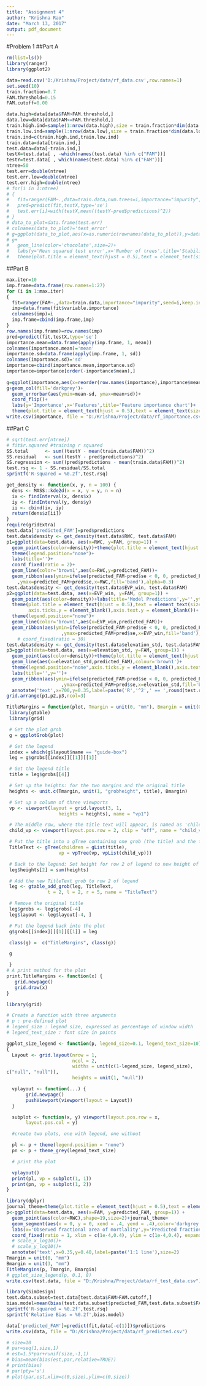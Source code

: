 ```yaml
---
title: "Assignment 4"
author: "Krishna Rao"
date: "March 13, 2017"
output: pdf_document
---
```


#Problem 1
##Part A
```r
rm(list=ls())
library(ranger)
library(ggplot2)
```



```r
data=read.csv('D:/Krishna/Project/data/rf_data.csv',row.names=1)
set.seed(10)
train.fraction=0.7
FAM.threshold=0.15
FAM.cutoff=0.00
```
```r
data.high=data[data$FAM>FAM.threshold,]
data.low=data[data$FAM<=FAM.threshold,]
train.high.ind=sample(1:nrow(data.high),size = train.fraction*dim(data.high)[1])
train.low.ind=sample(1:nrow(data.low),size = train.fraction*dim(data.low)[1])
train.ind=c(train.high.ind,train.low.ind)
train.data=data[train.ind,]
test.data=data[-train.ind,]
testX=test.data[ , -which(names(test.data) %in% c("FAM"))]
testY=test.data[ , which(names(test.data) %in% c("FAM"))]
ntree=50
test.err=double(ntree)
test.err.low=double(ntree)
test.err.high=double(ntree)
# for(i in 1:ntree)
# {
#   fit=ranger(FAM~.,data=train.data,num.trees=i,importance="impurity",seed=11,keep.inbag=TRUE)
#   pred=predict(fit,testX,type='se')
#   test.err[i]=with(testX,mean((testY-pred$predictions)^2))
# }
# data_to_plot=data.frame(test.err)
# colnames(data_to_plot)='test_error'
# g=ggplot(data_to_plot,aes(x=as.numeric(rownames(data_to_plot)),y=data_to_plot))
# g+
#   geom_line(color='chocolate',size=2)+
#   labs(y='Mean squared test error',x='Number of trees',title='Stabilization of test error')+
#   theme(plot.title = element_text(hjust = 0.5),text = element_text(size=15))

```

##Part B
```r
max.iter=10
imp.frame=data.frame(row.names=1:27)
for (i in 1:max.iter)
{
  fit=ranger(FAM~.,data=train.data,importance="impurity",seed=i,keep.inbag=TRUE)
  imp=data.frame(fit$variable.importance)
  colnames(imp)=i
  imp.frame=cbind(imp.frame,imp)
}
row.names(imp.frame)=row.names(imp)
pred=predict(fit,testX,type='se')
importance.mean=data.frame(apply(imp.frame, 1, mean))
colnames(importance.mean)='mean'
importance.sd=data.frame(apply(imp.frame, 1, sd))
colnames(importance.sd)='sd'
importance=cbind(importance.mean,importance.sd)
importance=importance[order(-importance$mean),]
  
g=ggplot(importance,aes(x=reorder(row.names(importance),importance$mean),y=mean))
g+geom_col(fill='darkgrey')+
  geom_errorbar(aes(ymin=mean-sd, ymax=mean+sd))+
  coord_flip()+
  labs(y='Importance',x='Features',title='Feature importance chart')+
  theme(plot.title = element_text(hjust = 0.5),text = element_text(size=15))
write.csv(importance, file = "D:/Krishna/Project/data/rf_importance.csv")
```

##Part C
```r
# sqrt(test.err[ntree])
# fit$r.squared #training r squared
SS.total      <- sum((testY - mean(train.data$FAM))^2)
SS.residual   <- sum((testY - pred$predictions)^2)
SS.regression <- sum((pred$predictions - mean(train.data$FAM))^2)
test.rsq <- 1 - SS.residual/SS.total
sprintf('R-squared = %0.2f',test.rsq)

```



```r
get_density <- function(x, y, n = 100) {
  dens <- MASS::kde2d(x = x, y = y, n = n)
  ix <- findInterval(x, dens$x)
  iy <- findInterval(y, dens$y)
  ii <- cbind(ix, iy)
  return(dens$z[ii])
}
require(gridExtra)
test.data['predicted_FAM']=pred$predictions
test.data$density <- get_density(test.data$RWC, test.data$FAM)
p1=ggplot(data=test.data, aes(x=RWC, y=FAM, group=1)) +
  geom_point(aes(color=density))+theme(plot.title = element_text(hjust = 0.5),text = element_text(size=15))+
  theme(legend.position="none")+
  labs(title='')+
  coord_fixed(ratio = 2)+
  geom_line(color='brown1',aes(x=RWC,y=predicted_FAM))+
  geom_ribbon(aes(ymin=ifelse(predicted_FAM-pred$se < 0, 0, predicted_FAM-pred$se)
    ,ymax=predicted_FAM+pred$se,x=RWC,fill='band'),alpha=0.3)
test.data$density <- get_density(test.data$EVP_win, test.data$FAM)
p2=ggplot(data=test.data, aes(x=EVP_win, y=FAM, group=1)) +
  geom_point(aes(color=density))+labs(title='Model Predictions',y='',yticks='')+
  theme(plot.title = element_text(hjust = 0.5),text = element_text(size=15), 
        axis.ticks.y = element_blank(),axis.text.y = element_blank())+
  theme(legend.position="none")+
  geom_line(color='brown1',aes(x=EVP_win,predicted_FAM))+
  geom_ribbon(aes(ymin=ifelse(predicted_FAM-pred$se < 0, 0, predicted_FAM-pred$se)
                    ,ymax=predicted_FAM+pred$se,x=EVP_win,fill='band'),alpha=0.3)
    # coord_fixed(ratio = 30)
test.data$density <- get_density(test.data$elevation_std, test.data$FAM)
p3=ggplot(data=test.data, aes(x=elevation_std, y=FAM, group=1)) +
  geom_point(aes(color=density))+theme(plot.title = element_text(hjust = 0.5),text = element_text(size=15))+
  geom_line(aes(x=elevation_std,predicted_FAM),colour='brown1')+
  theme(legend.position="none",axis.ticks.y = element_blank(),axis.text.y = element_blank())+
  labs(title='',y='')+
  geom_ribbon(aes(ymin=ifelse(predicted_FAM-pred$se < 0, 0, predicted_FAM-pred$se)
                    ,ymax=predicted_FAM+pred$se,x=elevation_std,fill='band'),alpha=0.3)+
  annotate('text',x=700,y=0.35,label=paste('R','^2',' == ',round(test.rsq,2)),size=6,parse=TRUE)
grid.arrange(p1,p2,p3,ncol=3)
```

```r
TitleMargins = function(plot, Tmargin = unit(0, "mm"), Bmargin = unit(0, "mm")) { 
 library(gtable)
 library(grid)

 # Get the plot grob
 g = ggplotGrob(plot)

 # Get the legend
 index = which(g$layout$name == "guide-box")
 leg = g$grobs[[index]][[1]][[1]]

 # Get the legend title 
 title = leg$grobs[[4]]

 # Set up the heights: for the two margins and the original title
 heights <- unit.c(Tmargin, unit(1, "grobheight", title), Bmargin)

 # Set up a column of three viewports
 vp <- viewport(layout = grid.layout(3, 1,
                   heights = heights), name = "vp1")

 # The middle row, where the title text will appear, is named as 'child_vp'.
 child_vp <- viewport(layout.pos.row = 2, clip = "off", name = "child_vp")

 # Put the title into a gTree containing one grob (the title) and the three viewports
 TitleText <- gTree(children = gList(title),
                   vp = vpTree(vp, vpList(child_vp)))

 # Back to the legend: Set height for row 2 of legend to new height of TitleText
 leg$heights[2] = sum(heights)

 # Add the new TitleText grob to row 2 of legend
 leg <- gtable_add_grob(leg, TitleText, 
               t = 2, l = 2, r = 5, name = "TitleText")

 # Remove the original title
 leg$grobs <- leg$grobs[-4]
 leg$layout <- leg$layout[-4, ]

 # Put the legend back into the plot
 g$grobs[[index]][[1]][[1]] = leg

 class(g) =  c("TitleMargins", class(g))

 g

 }
# A print method for the plot
print.TitleMargins <- function(x) {
   grid.newpage()
   grid.draw(x)
}

```
```r
library(grid) 

# Create a function with three arguments 
# p : pre-defined plot 
# legend_size : legend size, expressed as percentage of window width 
# legend_text_size : font size in points 

ggplot_size_legend <- function(p, legend_size=0.1, legend_text_size=10) 
{ 
  Layout <- grid.layout(nrow = 1, 
                        ncol = 2, 
                        widths = unit(c(1-legend_size, legend_size), 
c("null", "null")), 
                        heights = unit(1, "null")) 

  vplayout <- function(...) { 
       grid.newpage() 
       pushViewport(viewport(layout = Layout)) 
  } 

  subplot <- function(x, y) viewport(layout.pos.row = x, 
       layout.pos.col = y) 

  #create two plots, one with legend, one without 

  pl <- p + theme(legend.position = "none") 
  pn <- p + theme_grey(legend_text_size)

  # print the plot 

  vplayout() 
  print(pl, vp = subplot(1, 1)) 
  print(pn, vp = subplot(1, 2)) 
} 
```


```r
library(dplyr)
journal_theme=theme(plot.title = element_text(hjust = 0.5),text = element_text(size=9), legend.position=c(0.1,0.5))
p<-ggplot(data=test.data, aes(x=FAM, y=predicted_FAM, group=1)) +
  geom_point(aes(color=RWC),shape=19,size=2)+journal_theme+
  geom_segment(aes(x = 0, y = 0, xend = .4, yend = .4),color='darkgrey',size=0.8)+
  labs(x='Observed fractional area of mortlality',y='Predicted fractional area of mortality',color='Relative\nwater content')+
  coord_fixed(ratio = 1, xlim = c(1e-4,0.4), ylim = c(1e-4,0.4), expand = TRUE)+
  # scale_x_log10()+
  # scale_y_log10()+
  annotate('text',x=0.35,y=0.40,label=paste('1:1 line'),size=2)
Tmargin = unit(0, "mm")
Bmargin = unit(3, "mm")
TitleMargins(p, Tmargin, Bmargin)
# ggplot_size_legend(p, 0.1, 8)
write.csv(test.data, file = "D:/Krishna/Project/data/rf_test_data.csv")
```

```r
library(SimDesign)
test.data.subset=test.data[test.data$FAM>FAM.cutoff,]
bias.model=mean(bias(test.data.subset$predicted_FAM,test.data.subset$FAM,relative=TRUE))
sprintf('R-squared = %0.2f',test.rsq)
sprintf('Relative Bias = %0.2f',bias.model)

```

```r
data['predicted_FAM']=predict(fit,data[-c(1)])$predictions
write.csv(data, file = "D:/Krishna/Project/data/rf_predicted.csv")
```

```r
# size=10
# par=seq(1,size,1)
# est=1.5*par+runif(size,-1,1)
# bias=mean(bias(est,par,relative=TRUE))
# print(bias)
# par(pty='s')
# plot(par,est,xlim=c(0,size),ylim=c(0,size))
```




